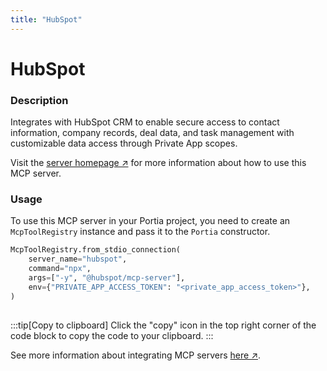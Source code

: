 ```yaml
---
title: "HubSpot"
---
```

<!-- WARNING: This file is auto-generated by generate_tool_docs.py. Do not edit manually. -->


# HubSpot

### Description

Integrates with HubSpot CRM to enable secure access to contact information, company records, deal data, and task management with customizable data access through Private App scopes.

Visit the [server homepage ↗](https://www.npmjs.com/package/@hubspot/mcp-server) for more information about how to use this MCP server.

### Usage

To use this MCP server in your Portia project, you need to create an `McpToolRegistry` instance and pass it to the `Portia` constructor.

```python
McpToolRegistry.from_stdio_connection(
    server_name="hubspot",
    command="npx",
    args=["-y", "@hubspot/mcp-server"],
    env={"PRIVATE_APP_ACCESS_TOKEN": "<private_app_access_token>"},
)
                    
```

:::tip[Copy to clipboard]
Click the "copy" icon in the top right corner of the code block to copy the code to your clipboard.
:::

See more information about integrating MCP servers [here ↗](/mcp-servers).

